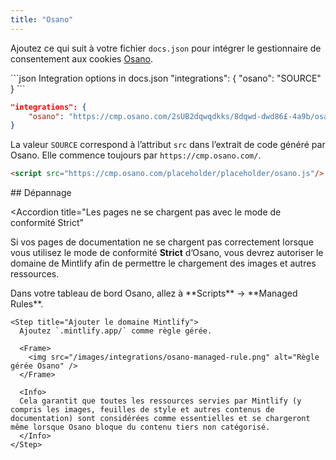 ```yaml
---
title: "Osano"
---
```


Ajoutez ce qui suit à votre fichier `docs.json` pour intégrer le gestionnaire de consentement aux cookies [Osano](https://www.osano.com/).

<CodeGroup>
  ```json Integration options in docs.json
  "integrations": {
      "osano": "SOURCE"
  }
  ```

  ```json Example
  "integrations": {
      "osano": "https://cmp.osano.com/2sUB2dqwqdkks/8dqwd-dwd86£-4a9b/osano.js"
  }
  ```
</CodeGroup>

La valeur `SOURCE` correspond à l’attribut `src` dans l’extrait de code généré par Osano. Elle commence toujours par `https://cmp.osano.com/`.

```html Extrait de code provenant d’Osano
<script src="https://cmp.osano.com/placeholder/placeholder/osano.js"/>
```

<div id="troubleshooting">
  ## Dépannage
</div>

<Accordion
  title="Les pages ne se chargent pas avec le mode de conformité Strict"
>
  Si vos pages de documentation ne se chargent pas correctement lorsque vous utilisez le mode de conformité **Strict** d’Osano, vous devrez autoriser le domaine de Mintlify afin de permettre le chargement des images et autres ressources.

  <Steps>
    <Step title="Accéder à Managed Rules">
      Dans votre tableau de bord Osano, allez à **Scripts** → **Managed Rules**.
    </Step>

    <Step title="Ajouter le domaine Mintlify">
      Ajoutez `.mintlify.app/` comme règle gérée.

      <Frame>
        <img src="/images/integrations/osano-managed-rule.png" alt="Règle gérée Osano" />
      </Frame>

      <Info>
      Cela garantit que toutes les ressources servies par Mintlify (y compris les images, feuilles de style et autres contenus de documentation) sont considérées comme essentielles et se chargeront même lorsque Osano bloque du contenu tiers non catégorisé.
      </Info>
    </Step>
  </Steps>
</Accordion>